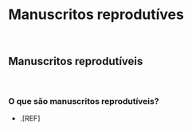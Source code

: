 # **Manuscritos reprodutíves** {#manuscritos-reprodutiveis}

<br>

## Manuscritos reprodutíveis {#manuscritos-reprodutiveis}

<br>

### O que são manuscritos reprodutíveis?

- .[REF]

<br>
